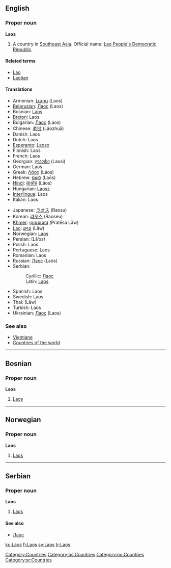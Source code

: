 ==English==
{{wikipedia}}
===Proper noun===
'''Laos'''

# A country in [[Southeast Asia]]. Official name: [[Lao People's Democratic Republic]].

====Related terms====
*[[Lao]]
*[[Laotian]]

====Translations====
{{top}}
*Armenian: [[Լաոս]] (Laos)
*[[Belarusian]]: [[Лаос]] (Laos) {{m}}
*Bosnian: [[Laos#Bosnian|Laos]] {{m}}
*[[Breton]]: Laos
*Bulgarian: [[Лаос]] (Laos) {{m}}
*Chinese: [[老挝]] (Lǎozhuā)
*Danish: Laos
*Dutch: Laos
*[[Esperanto]]: [[Laoso]]
*Finnish: Laos
*French: Laos
*Georgian: [[ლაოსი]] (Laosi)
*German: Laos
*Greek: [[Λάος]] (Láos) {{n}}
*Hebrew: [[לאוס]] (Laōs)
*[[Hindi]]: [[लाओस]] (Lāos)
*Hungarian: [[Laosz]]
*[[Interlingua]]: Laos
*Italian: Laos
{{mid}}
*Japanese: [[ラオス]] (Raosu)
*Korean: [[라오스]] (Raoseu)
*[[Khmer]]: [[ប្រទេសលាវ]] (Pratēsa Lāw)
*[[Lao]]: [[ລາວ]] (Lāw)
*Norwegian: [[#Norwegian|Laos]]
*Persian: {{FAchar|[[لائوس]]}} (Lā’os)
*Polish: Laos
*Portuguese: Laos
*Romanian: Laos {{n}}
*Russian: [[Лаос]] (Laós) {{m}}
*Serbian:
*:Cyrillic: [[Лаос#Serbian|Лаос]] {{m}}
*:Latin: [[Laos#Serbian|Laos]] {{m}}
*Spanish: Laos
*Swedish: Laos
*Thai: {{THchar|[[ลาว]]}} (Lāw)
*Turkish: Laos
*Ukrainian: [[Лаос]] (Laos) {{m}}
{{bottom}}

===See also===
*[[Vientiane]]
*[[Countries of the world]]
[[Category:Countries]]


----

==Bosnian==
===Proper noun===
'''Laos''' {{m}}
#[[Laos#English|Laos]]
[[Category:bs:Countries]]

----

==Norwegian==
===Proper noun===
[[Category:no:Countries]]
'''Laos'''
#[[#English|Laos]]

----

==Serbian==
===Proper noun===
'''Laos''' {{m}}
#[[Laos#English|Laos]]
====See also====
*[[Лаос#Serbian|Лаос]]
[[Category:sr:Countries]]

[[ku:Laos]]
[[fi:Laos]]
[[sv:Laos]]
[[tr:Laos]]